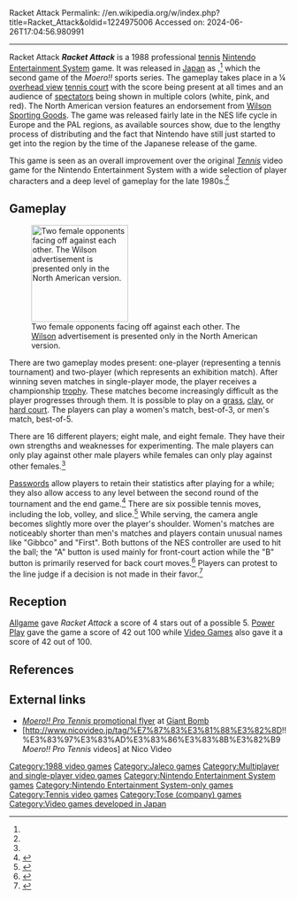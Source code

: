 Racket Attack
Permalink: //en.wikipedia.org/w/index.php?title=Racket_Attack&oldid=1224975006
Accessed on: 2024-06-26T17:04:56.980991



------
Racket Attack
{{Short description|1988 video game}}
{{Infobox video game
|title = Racket Attack
|image = Racket Attack.jpg
|caption = North American cover art
|developer = [[Tose (company)|TOSE]]<ref name="mobygames">{{cite web | url = http://www.mobygames.com/game/nes/racket-attack | title = Release information | publisher = [[MobyGames]] | date = | accessdate = 2012-08-07}}</ref>
|publisher = [[Jaleco|Jaleco Entertainment]]
|released = {{vgrelease|JP|April 15, 1988|NA|October 1, 1988|EU|24 March 1994}}
|genre = [[Sports game|Sports]]<ref name="racketattack">{{cite web | url = http://www.neoseeker.com/Games/Products/NES/moero_pro_tennis/ | title = North America release information and background | publisher = Neoseeker | date = | accessdate = 2010-02-03}}</ref>
|modes = [[Single-player video game|Single-player]], [[Multiplayer video game|multiplayer]] (up to 2 players)
|platforms = [[Nintendo Entertainment System|NES]]<ref name="gamefaqs">{{cite web | url = http://www.gamefaqs.com/nes/587549-racket-attack/data | title = Release information | publisher = [[GameFAQs]] | date = | accessdate = 2010-02-03}}</ref>
}}
'''''Racket Attack''''' is a 1988 professional [[tennis]] [[Nintendo Entertainment System]] game. It was released in [[Japan]] as {{nihongo|'''''Moero!! Pro Tennis'''''|燃えろ!!プロテニス}},<ref name="mobygames"/> which the second game of the ''Moero!!'' sports series. The gameplay takes place in a ¼ [[Bird's-eye view|overhead view]] [[tennis court]] with the score being present at all times and an audience of [[wikt:spectator|spectator]]s being shown in multiple colors (white, pink, and red). The North American version features an endorsement from [[Wilson Sporting Goods]].
The game was released fairly late in the NES life cycle in Europe and the PAL regions, as available sources show, due to the lengthy process of distributing and the fact that Nintendo have still just started to get into the region by the time of the Japanese release of the game.

This game is seen as an overall improvement over the original ''[[Tennis (1984 video game)|Tennis]]'' video game for the Nintendo Entertainment System with a wide selection of player characters and a deep level of gameplay for the late 1980s.<ref name="rvgr"/>

==Gameplay==
{{cleanup rewrite|section=yes|date=August 2012}}
[[File:Racket Attack gameplay.png|175px|left|thumb|Two female opponents facing off against each other. The [[Wilson Sporting Goods|Wilson]] advertisement is presented only in the North American version.]]

There are two gameplay modes present: one-player (representing a tennis tournament) and two-player (which represents an exhibition match). After winning seven matches in single-player mode, the player receives a championship [[trophy]]. These matches become increasingly difficult as the player progresses through them. It is possible to play on a [[Grass court|grass]], [[Clay court|clay]], or [[hard court]]. The players can play a women's match, best-of-3, or men's match, best-of-5.

There are 16 different players; eight male, and eight female. They have their own strengths and weaknesses for experimenting. The male players can only play against other male players while females can only play against other females.<ref name="mobygames"/>

[[Password (video gaming)|Passwords]] allow players to retain their statistics after playing for a while; they also allow access to any level between the second round of the tournament and the end game.<ref>{{cite web | url = http://www.vghints.com/cheats/16185/NES/Racket%20Attack.html | title = Passwords for ''Racket Attack'' | publisher = VG Hints | date = | accessdate = 2012-12-05}}</ref> There are six possible tennis moves, including the lob, volley, and slice.<ref name="allgame">{{cite web | url = http://www.allgame.com/game.php?id=102 | title = Intermediate synopsis | publisher = [[allgame]] | date = | accessdate = 2012-08-08}}</ref> While serving, the camera angle becomes slightly more over the player's shoulder. Women's matches are noticeably shorter than men's matches and players contain unusual names like "Gibbco" and "First". Both buttons of the NES controller are used to hit the ball; the "A" button is used mainly for front-court action while the "B" button is primarily reserved for back court moves.<ref name="rvgr">{{cite web | url = http://voices.yahoo.com/retro-video-game-reviews-racket-attack-nes-6853694.html | title = Advanced synopsis | publisher = Yahoo! Voices | accessdate = 2012-08-09 | url-status = dead | archiveurl = https://archive.today/20130210013651/http://voices.yahoo.com/retro-video-game-reviews-racket-attack-nes-6853694.html | archivedate = 2013-02-10}}</ref> Players can protest to the line judge if a decision is not made in their favor.<ref>{{cite web | url = http://www25.atwiki.jp/famicomall/pages/1154.html | title = Overview of ''Racket Attack'' | publisher = FC no Game Seiha Shimasho | date = 12 January 2009 | accessdate = 2012-08-08}}</ref>

==Reception==
[[Allgame]] gave ''Racket Attack'' a score of 4 stars out of a possible 5. [[Commodore Power Play|Power Play]] gave the game a score of 42 out 100 while [[VideoGames & Computer Entertainment|Video Games]] also gave it a score of 42 out of 100.

==References==
{{reflist}}

==External links==
* [http://www.giantbomb.com/racket-attack/61-8745/promotional-flyer-japanese/52-622685/ ''Moero!! Pro Tennis'' promotional flyer] at [[Giant Bomb]]
* [http://www.nicovideo.jp/tag/%E7%87%83%E3%81%88%E3%82%8D!!%E3%83%97%E3%83%AD%E3%83%86%E3%83%8B%E3%82%B9 ''Moero!! Pro Tennis'' videos] at Nico Video

{{Bases Loaded}}

{{DEFAULTSORT:Racket Attack}}
[[Category:1988 video games]]
[[Category:Jaleco games]]
[[Category:Multiplayer and single-player video games]]
[[Category:Nintendo Entertainment System games]]
[[Category:Nintendo Entertainment System-only games]]
[[Category:Tennis video games]]
[[Category:Tose (company) games]]
[[Category:Video games developed in Japan]]
